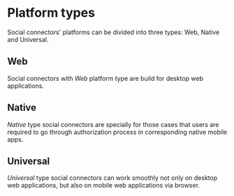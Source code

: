 # Platform types

Social connectors' platforms can be divided into three types: Web, Native and Universal.

## Web

Social connectors with _Web_ platform type are build for desktop web applications.

## Native

_Native_ type social connectors are specially for those cases that users are required to go through authorization process in corresponding native mobile apps.

## Universal

_Universal_ type social connectors can work smoothly not only on desktop web applications, but also on mobile web applications via browser.
